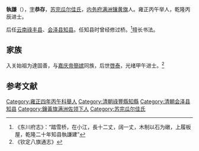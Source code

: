 '''執謙'''（{{bd|？| |1756年}}），[[表字|字]]'''恭存'''，[[苏完瓜尔佳氏|苏完瓜尔佳氏]]，[[内务府满洲镶黄旗|内务府满洲镶黄旗]]人。雍正丙午举人，乾隆丙辰进士。

后任[[云南|云南]][[祿丰县|祿丰县]]、[[会泽县|会泽县]][[知县|知县]]。任知县时曾经修过桥。<ref>《东川府志》：“踏雪桥，在小江，長十二丈，阔一丈，木制以石为礅，上履板屋，乾隆二十年知县執謙建”</ref>擅长书法。

==家族==
入关始祖为達固善，与[[嘉庆帝|嘉庆帝]][[簡嫔|簡嫔]]同族，后世[[啓泰|啓泰]]，光绪甲午进士。<ref>《钦定八旗通志》</ref>

==参考文献==
{{reflist}}
{{乾隆元年丙辰科殿試金榜}}
[[Category:雍正四年丙午科舉人|Category:雍正四年丙午科舉人]]
[[Category:清朝祿豐縣知縣|Category:清朝祿豐縣知縣]]
[[Category:清朝会泽县知县|Category:清朝会泽县知县]]
[[Category:鑲黃旗满洲佐领下人|Category:鑲黃旗满洲佐领下人]]
[[Category:苏完瓜尔佳氏|Category:苏完瓜尔佳氏]]